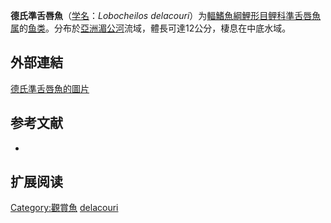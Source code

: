 {{Speciesbox
| name = 德氏準舌唇魚
| status = NE
| status_system = IUCN3.1
| image = 
| genus = Lobocheilos
| species = delacouri
| authority = Pellegrin & Fang, 1940
| synonyms = *''Lobocheilos cheveyi'',<br /><small>Smith, 1945 </small>
*''Lobocheilus cheveyi'',<br /><small>Smith, 1945 </small>
*''Tylognathus delacouri '',<br /><small>Pellegrin & Fang, 1940 </small>
}}

'''德氏準舌唇魚'''（[[学名|学名]]：''Lobocheilos delacouri''）为[[輻鰭魚綱|輻鰭魚綱]][[鯉形目|鯉形目]][[鲤科|鲤科]][[準舌唇魚属|準舌唇魚属]]的[[鱼类|鱼类]]。分布於[[亞洲|亞洲]][[湄公河|湄公河]]流域，體長可達12公分，棲息在中底水域。
==外部連結==
[http://www.fishbase.org/Photos/ThumbnailsSummary.php?ID=27155 德氏準舌唇魚的圖片] {{Wayback|url=http://www.fishbase.org/Photos/ThumbnailsSummary.php?ID=27155 |date=20140721074818 }}
== 参考文献 ==
*{{FishBase_species|genus=Lobocheilos|species=delacouri|year=2011|month=12}}

== 扩展阅读 ==
{{refbegin}}
{{wikispecies-inline|Lobocheilos |德氏準舌唇魚}}
{{refend}}
{{Taxonbar|from=Q3762114}}

[[Category:觀賞魚|Category:觀賞魚]]
[[Category:準舌唇魚属|delacouri]]


{{鯉形目小作品}}